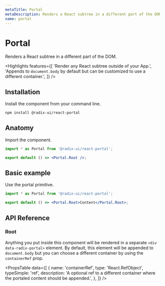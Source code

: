 ```yaml
---
metaTitle: Portal
metaDescription: Renders a React subtree in a different part of the DOM.
name: portal
---
```


# Portal

<Description>
  Renders a React subtree in a different part of the DOM.
</Description>

<Highlights
  features={[
    'Render any React subtree outside of your App.',
    'Appends to `document.body` by default but can be customized to use a different container.',
  ]}
/>

## Installation

Install the component from your command line.

```bash
npm install @radix-ui/react-portal
```

## Anatomy

Import the component.

```jsx
import * as Portal from '@radix-ui/react-portal';

export default () => <Portal.Root />;
```

## Basic example

Use the portal primitive.

```jsx
import * as Portal from '@radix-ui/react-portal';

export default () => <Portal.Root>Content</Portal.Root>;
```

## API Reference

### Root

Anything you put inside this component will be rendered in a separate `<div data-radix-portal>` element. By default, this element will be appended to `document.body` but you can choose a different container by using the `containerRef` prop.

<PropsTable
  data={[
    {
      name: 'containerRef',
      type: 'React.RefObject<HTMLElement>',
      typeSimple: 'ref',
      description:
        'A optional ref to a different container where the portaled content should be appended.',
    },
  ]}
/>
